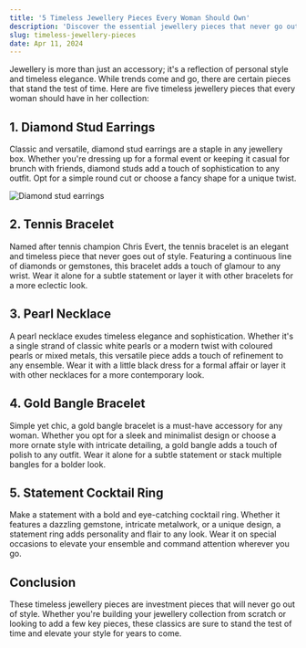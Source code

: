 ```yaml
---
title: '5 Timeless Jewellery Pieces Every Woman Should Own'
description: 'Discover the essential jewellery pieces that never go out of style.'
slug: timeless-jewellery-pieces
date: Apr 11, 2024
---
```


Jewellery is more than just an accessory; it's a reflection of personal style and timeless elegance. While trends come and go, there are certain pieces that stand the test of time. Here are five timeless jewellery pieces that every woman should have in her collection:

## 1. Diamond Stud Earrings

Classic and versatile, diamond stud earrings are a staple in any jewellery box. Whether you're dressing up for a formal event or keeping it casual for brunch with friends, diamond studs add a touch of sophistication to any outfit. Opt for a simple round cut or choose a fancy shape for a unique twist.

![Diamond stud earrings](https://images.unsplash.com/photo-1599034542265-972cd215bf7f)

## 2. Tennis Bracelet

Named after tennis champion Chris Evert, the tennis bracelet is an elegant and timeless piece that never goes out of style. Featuring a continuous line of diamonds or gemstones, this bracelet adds a touch of glamour to any wrist. Wear it alone for a subtle statement or layer it with other bracelets for a more eclectic look.

## 3. Pearl Necklace

A pearl necklace exudes timeless elegance and sophistication. Whether it's a single strand of classic white pearls or a modern twist with coloured pearls or mixed metals, this versatile piece adds a touch of refinement to any ensemble. Wear it with a little black dress for a formal affair or layer it with other necklaces for a more contemporary look.

## 4. Gold Bangle Bracelet

Simple yet chic, a gold bangle bracelet is a must-have accessory for any woman. Whether you opt for a sleek and minimalist design or choose a more ornate style with intricate detailing, a gold bangle adds a touch of polish to any outfit. Wear it alone for a subtle statement or stack multiple bangles for a bolder look.

## 5. Statement Cocktail Ring

Make a statement with a bold and eye-catching cocktail ring. Whether it features a dazzling gemstone, intricate metalwork, or a unique design, a statement ring adds personality and flair to any look. Wear it on special occasions to elevate your ensemble and command attention wherever you go.

## Conclusion

These timeless jewellery pieces are investment pieces that will never go out of style. Whether you're building your jewellery collection from scratch or looking to add a few key pieces, these classics are sure to stand the test of time and elevate your style for years to come.
